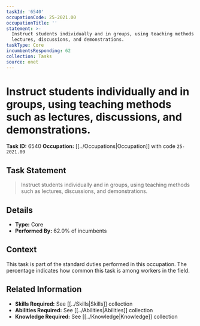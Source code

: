 ```yaml
---
taskId: '6540'
occupationCode: 25-2021.00
occupationTitle: ''
statement: >-
  Instruct students individually and in groups, using teaching methods such as
  lectures, discussions, and demonstrations.
taskType: Core
incumbentsResponding: 62
collection: Tasks
source: onet
---
```

# Instruct students individually and in groups, using teaching methods such as lectures, discussions, and demonstrations.

**Task ID:** 6540
**Occupation:** [[../Occupations|Occupation]] with code `25-2021.00`

## Task Statement

> Instruct students individually and in groups, using teaching methods such as lectures, discussions, and demonstrations.

## Details

- **Type:** Core
- **Performed By:** 62.0% of incumbents

## Context

This task is part of the standard duties performed in this occupation. The percentage indicates how common this task is among workers in the field.

## Related Information

- **Skills Required:** See [[../Skills|Skills]] collection
- **Abilities Required:** See [[../Abilities|Abilities]] collection
- **Knowledge Required:** See [[../Knowledge|Knowledge]] collection
